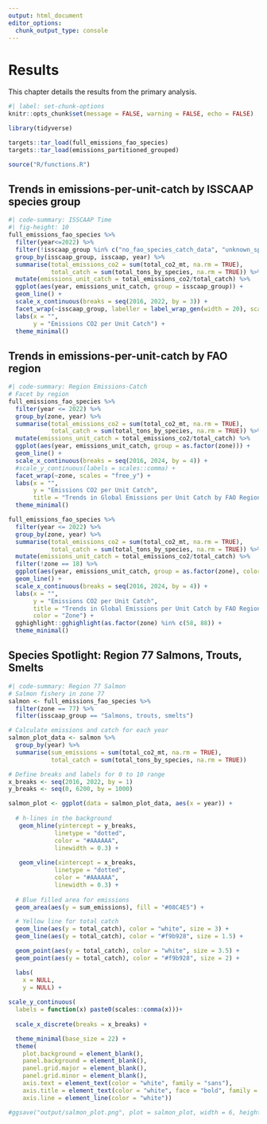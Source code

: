 ```yaml
---
output: html_document
editor_options: 
  chunk_output_type: console
---
```


# Results

This chapter details the results from the primary analysis. 

```r
#| label: set-chunk-options
knitr::opts_chunk$set(message = FALSE, warning = FALSE, echo = FALSE)

library(tidyverse)

targets::tar_load(full_emissions_fao_species)
targets::tar_load(emissions_partitioned_grouped)

source("R/functions.R")
```

## Trends in emissions-per-unit-catch by ISSCAAP species group

```r
#| code-summary: ISSCAAP Time
#| fig-height: 10
full_emissions_fao_species %>%
  filter(year<=2022) %>%
  filter(!isscaap_group %in% c("no_fao_species_catch_data", "unknown_species")) %>%
  group_by(isscaap_group, isscaap, year) %>%
  summarise(total_emissions_co2 = sum(total_co2_mt, na.rm = TRUE),
            total_catch = sum(total_tons_by_species, na.rm = TRUE)) %>%
  mutate(emissions_unit_catch = total_emissions_co2/total_catch) %>%
  ggplot(aes(year, emissions_unit_catch, group = isscaap_group)) +
  geom_line() +
  scale_x_continuous(breaks = seq(2016, 2022, by = 3)) +
  facet_wrap(~isscaap_group, labeller = label_wrap_gen(width = 20), scales = "free_y") +
  labs(x = "",
       y = "Emissions CO2 per Unit Catch") +
  theme_minimal()
```

## Trends in emissions-per-unit-catch by FAO region

```r
#| code-summary: Region Emissions-Catch
# Facet by region
full_emissions_fao_species %>%
  filter(year <= 2022) %>%
  group_by(zone, year) %>%
  summarise(total_emissions_co2 = sum(total_co2_mt, na.rm = TRUE),
            total_catch = sum(total_tons_by_species, na.rm = TRUE)) %>%
  mutate(emissions_unit_catch = total_emissions_co2/total_catch) %>%
  ggplot(aes(year, emissions_unit_catch, group = as.factor(zone))) +
  geom_line() +
  scale_x_continuous(breaks = seq(2016, 2024, by = 4)) +
  #scale_y_continuous(labels = scales::comma) +
  facet_wrap(~zone, scales = "free_y") +
  labs(x = "",
       y = "Emissions CO2 per Unit Catch",
       title = "Trends in Global Emissions per Unit Catch by FAO Region") +
  theme_minimal()

full_emissions_fao_species %>%
  filter(year <= 2022) %>%
  group_by(zone, year) %>%
  summarise(total_emissions_co2 = sum(total_co2_mt, na.rm = TRUE),
            total_catch = sum(total_tons_by_species, na.rm = TRUE)) %>%
  mutate(emissions_unit_catch = total_emissions_co2/total_catch) %>%
  filter(!zone == 18) %>%
  ggplot(aes(year, emissions_unit_catch, group = as.factor(zone), color = as.factor(zone))) +
  geom_line() +
  scale_x_continuous(breaks = seq(2016, 2024, by = 4)) +
  labs(x = "",
       y = "Emissions CO2 per Unit Catch",
       title = "Trends in Global Emissions per Unit Catch by FAO Region",
       color = "Zone") +
  gghighlight::gghighlight(as.factor(zone) %in% c(58, 88)) +
  theme_minimal()
```

## Species Spotlight: Region 77 Salmons, Trouts, Smelts

```r
#| code-summary: Region 77 Salmon
# Salmon fishery in zone 77
salmon <- full_emissions_fao_species %>%
  filter(zone == 77) %>%
  filter(isscaap_group == "Salmons, trouts, smelts")

# Calculate emissions and catch for each year
salmon_plot_data <- salmon %>%
  group_by(year) %>%
  summarise(sum_emissions = sum(total_co2_mt, na.rm = TRUE),
            total_catch = sum(total_tons_by_species, na.rm = TRUE))

# Define breaks and labels for 0 to 10 range
x_breaks <- seq(2016, 2022, by = 1)
y_breaks <- seq(0, 6200, by = 1000)

salmon_plot <- ggplot(data = salmon_plot_data, aes(x = year)) +
  
  # h-lines in the background
   geom_hline(yintercept = y_breaks,
             linetype = "dotted",
             color = "#AAAAAA",
             linewidth = 0.3) +
  
   geom_vline(xintercept = x_breaks,
             linetype = "dotted",
             color = "#AAAAAA",
             linewidth = 0.3) +
  
  # Blue filled area for emissions
  geom_area(aes(y = sum_emissions), fill = "#08C4E5") +

  # Yellow line for total catch
  geom_line(aes(y = total_catch), color = "white", size = 3) +
  geom_line(aes(y = total_catch), color = "#f9b928", size = 1.5) +

  geom_point(aes(y = total_catch), color = "white", size = 3.5) +
  geom_point(aes(y = total_catch), color = "#f9b928", size = 2) +

  labs(
    x = NULL,
    y = NULL) +
  
scale_y_continuous(
  labels = function(x) paste0(scales::comma(x)))+
  
  scale_x_discrete(breaks = x_breaks) +

  theme_minimal(base_size = 22) +
  theme(
    plot.background = element_blank(),
    panel.background = element_blank(),
    panel.grid.major = element_blank(),
    panel.grid.minor = element_blank(),
    axis.text = element_text(color = "white", family = "sans"),
    axis.title = element_text(color = "white", face = "bold", family = "sans"),
    axis.line = element_line(color = "white"))

#ggsave("output/salmon_plot.png", plot = salmon_plot, width = 6, height = 4, dpi = 300, bg = "transparent")
```


